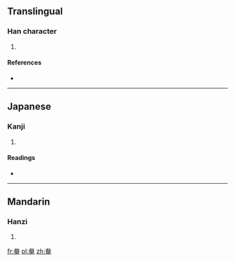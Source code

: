 ==Translingual==

===Han character===
{{Han char|rn=37|rad=大|as=07|sn=10|four=|canj=戈大中山 (IKLU), X戈大中山 (XIKLU)}}

# {{defn|Han|sort=大07}}

====References====
* {{Han ref|kx=0252.090|dkj=05929|dj=0514.040|hdz=10387.140|uh=5959|ud=22873}}

----

==Japanese==

===Kanji===
{{ja-kanji|grade=|rs=大07}}

# {{defn|Japanese|sort=大07}}

====Readings====
* {{ja-readings|on=[[ほん]] (hon)|kun=}}

----

==Mandarin==

===Hanzi===
{{cmn-hanzi|pin=[[běn]] ([[ben3]]), [[xí]] ([[xi2]])|wg=pen<sup>3</sup>, hsi<sup>2</sup>}}

# {{defn|Mandarin|sort=大07}}

[[fr:奙]]
[[pl:奙]]
[[zh:奙]]
